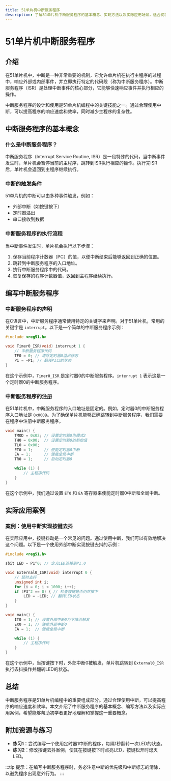 ```yaml
---
title: 51单片机中断服务程序
description: 了解51单片机中断服务程序的基本概念、实现方法以及实际应用场景，适合初学者学习。
---
```


# 51单片机中断服务程序

## 介绍

在51单片机中，中断是一种非常重要的机制，它允许单片机在执行主程序的过程中，响应外部或内部事件，并立即执行特定的代码段（称为中断服务程序）。中断服务程序（ISR）是处理中断事件的核心部分，它能够快速响应事件并执行相应的操作。

中断服务程序的设计和使用是51单片机编程中的关键技能之一。通过合理使用中断，可以提高程序的响应速度和效率，同时减少主程序的复杂性。

## 中断服务程序的基本概念

### 什么是中断服务程序？

中断服务程序（Interrupt Service Routine, ISR）是一段特殊的代码，当中断事件发生时，单片机会暂停当前的主程序，跳转到ISR执行相应的操作。执行完ISR后，单片机会返回到主程序继续执行。

### 中断的触发条件

51单片机的中断可以由多种事件触发，例如：
- 外部中断（如按键按下）
- 定时器溢出
- 串口接收到数据

### 中断服务程序的执行流程

当中断事件发生时，单片机会执行以下步骤：
1. 保存当前程序计数器（PC）的值，以便中断结束后能够返回到正确的位置。
2. 跳转到中断服务程序的入口地址。
3. 执行中断服务程序中的代码。
4. 恢复保存的程序计数器值，返回到主程序继续执行。

## 编写中断服务程序

### 中断服务程序的声明

在C语言中，中断服务程序通常使用特定的关键字来声明。对于51单片机，常用的关键字是 `interrupt`。以下是一个简单的中断服务程序示例：

```c
#include <reg51.h>

void Timer0_ISR(void) interrupt 1 {
    // 中断服务程序代码
    TF0 = 0; // 清除定时器0溢出标志
    P1 = ~P1; // 翻转P1口的状态
}
```

在这个示例中，`Timer0_ISR` 是定时器0的中断服务程序。`interrupt 1` 表示这是一个定时器0的中断服务程序。

### 中断服务程序的注册

在51单片机中，中断服务程序的入口地址是固定的。例如，定时器0的中断服务程序入口地址是 `0x000B`。为了确保单片机能够正确跳转到中断服务程序，我们需要在程序中注册中断服务程序。

```c
void main() {
    TMOD = 0x02; // 设置定时器0为模式2
    TH0 = 0x00;  // 设置定时器0的初始值
    TL0 = 0x00;
    ET0 = 1;     // 使能定时器0中断
    EA = 1;      // 使能全局中断
    TR0 = 1;     // 启动定时器0

    while (1) {
        // 主程序代码
    }
}
```

在这个示例中，我们通过设置 `ET0` 和 `EA` 寄存器来使能定时器0中断和全局中断。

## 实际应用案例

### 案例：使用中断实现按键去抖

在实际应用中，按键抖动是一个常见的问题。通过使用中断，我们可以有效地解决这个问题。以下是一个使用外部中断实现按键去抖的示例：

```c
#include <reg51.h>

sbit LED = P1^0; // 定义LED连接到P1.0

void External0_ISR(void) interrupt 0 {
    // 延时去抖
    unsigned int i;
    for (i = 0; i < 1000; i++);
    if (P3^2 == 0) { // 检查按键是否仍然按下
        LED = ~LED; // 翻转LED状态
    }
}

void main() {
    IT0 = 1; // 设置外部中断0为下降沿触发
    EX0 = 1; // 使能外部中断0
    EA = 1;  // 使能全局中断

    while (1) {
        // 主程序代码
    }
}
```

在这个示例中，当按键按下时，外部中断0被触发，单片机跳转到 `External0_ISR` 执行去抖操作并翻转LED的状态。

## 总结

中断服务程序是51单片机编程中的重要组成部分。通过合理使用中断，可以提高程序的响应速度和效率。本文介绍了中断服务程序的基本概念、编写方法以及实际应用案例，希望能够帮助初学者更好地理解和掌握这一重要概念。

## 附加资源与练习

- **练习1**：尝试编写一个使用定时器1中断的程序，每隔1秒翻转一次LED的状态。
- **练习2**：修改按键去抖案例，使其在按键按下时点亮LED，按键松开时熄灭LED。

:::tip
提示：在编写中断服务程序时，务必注意中断的优先级和中断标志的清除，以避免程序出现意外行为。
:::